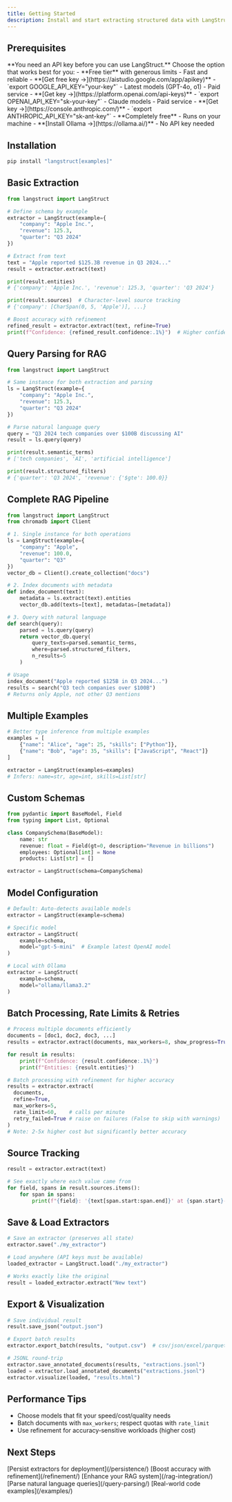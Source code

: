 ```yaml
---
title: Getting Started
description: Install and start extracting structured data with LangStruct
---
```



## Prerequisites

<Card title="⚠️ API Key Required" icon="warning">
	**You need an API key before you can use LangStruct.** Choose the option that works best for you:
</Card>

<CardGrid>
	<Card title="Google Gemini" icon="approve-check">
		- **Free tier** with generous limits
		- Fast and reliable
		- **[Get free key →](https://aistudio.google.com/app/apikey)**
		- `export GOOGLE_API_KEY="your-key"`
	</Card>
	<Card title="OpenAI" icon="document">
		- Latest models (GPT-4o, o1)
		- Paid service
		- **[Get key →](https://platform.openai.com/api-keys)**
		- `export OPENAI_API_KEY="sk-your-key"`
	</Card>
	<Card title="Anthropic" icon="document">
		- Claude models
		- Paid service
		- **[Get key →](https://console.anthropic.com/)**
		- `export ANTHROPIC_API_KEY="sk-ant-key"`
	</Card>
	<Card title="Local (Ollama)" icon="laptop">
		- **Completely free**
		- Runs on your machine
		- **[Install Ollama →](https://ollama.ai/)**
		- No API key needed
	</Card>
</CardGrid>

## Installation

```bash
pip install "langstruct[examples]"
```

## Basic Extraction

```python
from langstruct import LangStruct

# Define schema by example
extractor = LangStruct(example={
    "company": "Apple Inc.",
    "revenue": 125.3,
    "quarter": "Q3 2024"
})

# Extract from text
text = "Apple reported $125.3B revenue in Q3 2024..."
result = extractor.extract(text)

print(result.entities)
# {'company': 'Apple Inc.', 'revenue': 125.3, 'quarter': 'Q3 2024'}

print(result.sources)  # Character-level source tracking
# {'company': [CharSpan(0, 5, 'Apple')], ...}

# Boost accuracy with refinement
refined_result = extractor.extract(text, refine=True)
print(f"Confidence: {refined_result.confidence:.1%}")  # Higher confidence
```

## Query Parsing for RAG

```python
from langstruct import LangStruct

# Same instance for both extraction and parsing
ls = LangStruct(example={
    "company": "Apple Inc.",
    "revenue": 125.3,
    "quarter": "Q3 2024"
})

# Parse natural language query
query = "Q3 2024 tech companies over $100B discussing AI"
result = ls.query(query)

print(result.semantic_terms)
# ['tech companies', 'AI', 'artificial intelligence']

print(result.structured_filters)
# {'quarter': 'Q3 2024', 'revenue': {'$gte': 100.0}}
```

## Complete RAG Pipeline

```python
from langstruct import LangStruct
from chromadb import Client

# 1. Single instance for both operations
ls = LangStruct(example={
    "company": "Apple",
    "revenue": 100.0,
    "quarter": "Q3"
})
vector_db = Client().create_collection("docs")

# 2. Index documents with metadata
def index_document(text):
    metadata = ls.extract(text).entities
    vector_db.add(texts=[text], metadatas=[metadata])

# 3. Query with natural language
def search(query):
    parsed = ls.query(query)
    return vector_db.query(
        query_texts=parsed.semantic_terms,
        where=parsed.structured_filters,
        n_results=5
    )

# Usage
index_document("Apple reported $125B in Q3 2024...")
results = search("Q3 tech companies over $100B")
# Returns only Apple, not other Q3 mentions
```

## Multiple Examples

```python
# Better type inference from multiple examples
examples = [
    {"name": "Alice", "age": 25, "skills": ["Python"]},
    {"name": "Bob", "age": 35, "skills": ["JavaScript", "React"]}
]

extractor = LangStruct(examples=examples)
# Infers: name=str, age=int, skills=List[str]
```

## Custom Schemas

```python
from pydantic import BaseModel, Field
from typing import List, Optional

class CompanySchema(BaseModel):
    name: str
    revenue: float = Field(gt=0, description="Revenue in billions")
    employees: Optional[int] = None
    products: List[str] = []

extractor = LangStruct(schema=CompanySchema)
```

## Model Configuration

```python
# Default: Auto-detects available models
extractor = LangStruct(example=schema)

# Specific model
extractor = LangStruct(
    example=schema,
    model="gpt-5-mini"  # Example latest OpenAI model
)

# Local with Ollama
extractor = LangStruct(
    example=schema,
    model="ollama/llama3.2"
)
```

## Batch Processing, Rate Limits & Retries

```python
# Process multiple documents efficiently
documents = [doc1, doc2, doc3, ...]
results = extractor.extract(documents, max_workers=8, show_progress=True)

for result in results:
    print(f"Confidence: {result.confidence:.1%}")
    print(f"Entities: {result.entities}")

# Batch processing with refinement for higher accuracy
results = extractor.extract(
  documents,
  refine=True,
  max_workers=5,
  rate_limit=60,    # calls per minute
  retry_failed=True # raise on failures (False to skip with warnings)
)
# Note: 2-5x higher cost but significantly better accuracy
```

## Source Tracking

```python
result = extractor.extract(text)

# See exactly where each value came from
for field, spans in result.sources.items():
    for span in spans:
        print(f"{field}: '{text[span.start:span.end]}' at {span.start}-{span.end}")
```

## Save & Load Extractors

```python
# Save an extractor (preserves all state)
extractor.save("./my_extractor")

# Load anywhere (API keys must be available)
loaded_extractor = LangStruct.load("./my_extractor")

# Works exactly like the original
result = loaded_extractor.extract("New text")
```

## Export & Visualization

```python
# Save individual result
result.save_json("output.json")

# Export batch results
extractor.export_batch(results, "output.csv")  # csv/json/excel/parquet

# JSONL round‑trip
extractor.save_annotated_documents(results, "extractions.jsonl")
loaded = extractor.load_annotated_documents("extractions.jsonl")
extractor.visualize(loaded, "results.html")
```

## Performance Tips

- Choose models that fit your speed/cost/quality needs
- Batch documents with `max_workers`; respect quotas with `rate_limit`
- Use refinement for accuracy‑sensitive workloads (higher cost)

## Next Steps

<CardGrid>
	<Card title="Save & Load" icon="document">
		[Persist extractors for deployment](/persistence/)
	</Card>
	<Card title="Refinement" icon="star">
		[Boost accuracy with refinement](/refinement/)
	</Card>
	<Card title="RAG Integration" icon="rocket">
		[Enhance your RAG system](/rag-integration/)
	</Card>
	<Card title="Query Parsing" icon="magnifier">
		[Parse natural language queries](/query-parsing/)
	</Card>
	<Card title="Examples" icon="open-book">
		[Real-world code examples](/examples/)
	</Card>
</CardGrid>
